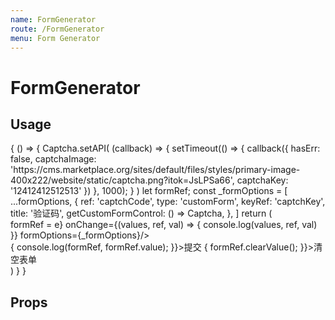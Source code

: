 ```yaml
---
name: FormGenerator
route: /FormGenerator
menu: Form Generator
---
```



# FormGenerator

## Usage

<Playground>
  {
    () => {
      Captcha.setAPI(
        (callback) => {
          setTimeout(() => {
            callback({
              hasErr: false,
              captchaImage: 'https://cms.marketplace.org/sites/default/files/styles/primary-image-400x222/website/static/captcha.png?itok=JsLPSa66',
              captchaKey: '12412412512513'
            })
          }, 1000);
        }
      )
      let formRef;
      const _formOptions = [
        ...formOptions,
        {
          ref: 'captchCode',
          type: 'customForm',
          keyRef: 'captchKey',
          title: '验证码',
          getCustomFormControl: () => Captcha,
        },
      ]
      return (
        <div>
          <div>
            <FormGenerator
              ref={e => formRef = e}
              onChange={(values, ref, val) => {
                console.log(values, ref, val)
              }}
              formOptions={_formOptions}/>
          </div>
          <span className="btn theme mr10" onClick={e => {
              console.log(formRef, formRef.value);
          }}>提交</span>
          <span className="btn red" onClick={e => {
              formRef.clearValue();
          }}>清空表单</span>
        </div>
      )
    }
  }
</Playground>

## Props

<Props of={FormGenerator} />
